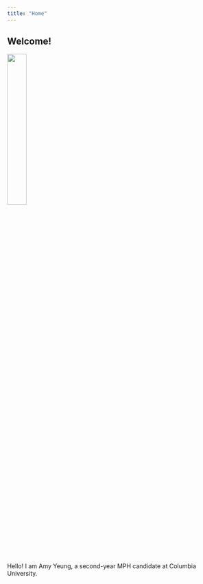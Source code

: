 ```yaml
---
title: "Home"
---
```


## Welcome!
<img src="images/headshot.jpg" style="width:30%">

Hello! I am Amy Yeung, a second-year MPH candidate at Columbia University.




